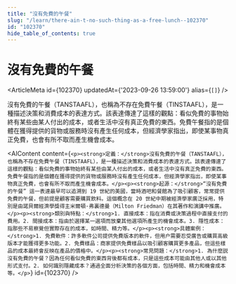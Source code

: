 ```yaml
---
title: "沒有免費的午餐"
slug: "/learn/there-ain-t-no-such-thing-as-a-free-lunch--102370"
id: "102370"
hide_table_of_contents: true
---
```



# 沒有免費的午餐

<ArticleMeta id={102370} updatedAt={'2023-09-26 13:59:00'} alias={`[]`} />
<div className='border-solid border-b border-t-0 my-4 border-[var(--ifm-color-gray-300)]' />

沒有免費的午餐（TANSTAAFL），也稱為不存在免費午餐（TINSTAAFL），是一種描述決策和消費成本的表達方式。該表達傳達了這樣的觀點：看似免費的事物始終有某些由某人付出的成本，或者生活中沒有真正免費的東西。免費午餐指的是個體在獲得提供的貨物或服務時沒有產生任何成本，但經濟學家指出，即使某事物真正免費，也會有所不取而產生機會成本。

<AIContent content={`<p><strong>定義：</strong>沒有免費的午餐（TANSTAAFL），也稱為不存在免費午餐（TINSTAAFL），是一種描述決策和消費成本的表達方式。該表達傳達了這樣的觀點：看似免費的事物始終有某些由某人付出的成本，或者生活中沒有真正免費的東西。免費午餐指的是個體在獲得提供的貨物或服務時沒有產生任何成本，但經濟學家指出，即使某事物真正免費，也會有所不取而產生機會成本。</p><p><strong>起源：</strong>“沒有免費的午餐” 這一表達最早可以追溯到 19 世紀的美國，當時酒吧和餐館為了吸引顧客，常常提供免費的午餐，但前提是顧客需要購買飲料。這個概念在 20 世紀中期被經濟學家廣泛採用，特別是由諾貝爾經濟學獎得主米爾頓·弗裏德曼（Milton Friedman）在其著作和演講中推廣。</p><p><strong>類別與特點：</strong>1. 直接成本：指在消費或決策過程中直接支付的費用。2. 間接成本：指由於選擇某一選項而放棄其他選項所產生的機會成本。3. 隱性成本：指那些不易察覺但實際存在的成本，如時間、精力等。</p><p><strong>具體案例：</strong>1. 免費軟件：許多軟件公司提供免費版本的軟件，但用户需要忍受廣告或購買高級版本才能獲得更多功能。2. 免費樣品：商家提供免費樣品以吸引顧客購買更多產品，但這些樣品的成本最終會反映在產品的價格中。</p><p><strong>常見問題：</strong>1. 為什麼説沒有免費的午餐？因為任何看似免費的東西背後都有成本，只是這些成本可能由其他人或以其他形式支付。2. 如何識別隱藏成本？通過全面分析決策的各個方面，包括時間、精力和機會成本等。</p>`} id={102370} />
